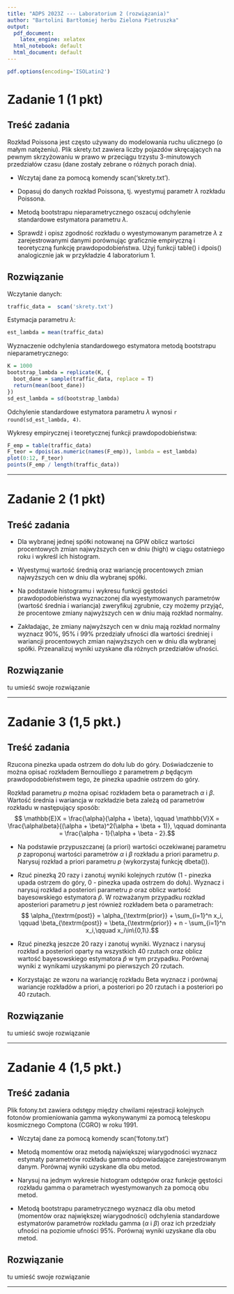 ```yaml
---
title: "ADPS 2023Z --- Laboratorium 2 (rozwiązania)"
author: "Bartolini Bartłomiej herbu Zielona Pietruszka"
output:
  pdf_document:
    latex_engine: xelatex
  html_notebook: default
  html_document: default
---
```


```r
pdf.options(encoding='ISOLatin2')
```

# Zadanie 1 (1 pkt)

## Treść zadania

Rozkład Poissona jest często używany do modelowania ruchu ulicznego (o małym natężeniu). Plik skrety.txt zawiera liczby pojazdów skręcających na pewnym skrzyżowaniu w prawo w przeciągu trzystu 3-minutowych przedziałów czasu (dane zostały zebrane o różnych porach dnia).

* Wczytaj dane za pomocą komendy scan('skrety.txt').

* Dopasuj do danych rozkład Poissona, tj. wyestymuj parametr $\lambda$ rozkładu Poissona.

* Metodą bootstrapu nieparametrycznego oszacuj odchylenie standardowe estymatora parametru $\lambda$.

* Sprawdź i opisz zgodność rozkładu o wyestymowanym parametrze $\lambda$ z zarejestrowanymi danymi porównując graficznie empiryczną i teoretyczną funkcję prawdopodobieństwa. Użyj funkcji table() i\ dpois() analogicznie jak w przykładzie 4 laboratorium 1.

## Rozwiązanie


Wczytanie danych:
```r
traffic_data =  scan('skrety.txt')
```

Estymacja parametru $\lambda$:
```r
est_lambda = mean(traffic_data)
```


Wyznaczenie odchylenia standardowego estymatora metodą bootstrapu nieparametrycznego:

```r
K = 1000
bootstrap_lambda = replicate(K, {
  boot_dane = sample(traffic_data, replace = T)
  return(mean(boot_dane))
})
sd_est_lambda = sd(bootstrap_lambda)
```

Odchylenie standardowe estymatora parametru $\lambda$ wynosi `r round(sd_est_lambda, 4)`.



Wykresy empirycznej i teoretycznej funkcji prawdopodobieństwa:

```r
F_emp = table(traffic_data)
F_teor = dpois(as.numeric(names(F_emp)), lambda = est_lambda) 
plot(0:12, F_teor)
points(F_emp / length(traffic_data))


```


***

# Zadanie 2 (1 pkt)

## Treść zadania

* Dla wybranej jednej spółki notowanej na GPW oblicz wartości procentowych zmian najwyższych cen w\ dniu (high) w ciągu ostatniego roku i wykreśl ich histogram.

* Wyestymuj wartość średnią oraz wariancję procentowych zmian najwyższych cen w dniu dla wybranej spółki.

* Na podstawie histogramu i wykresu funkcji gęstości prawdopodobieństwa wyznaczonej dla wyestymowanych parametrów (wartość średnia i wariancja) zweryfikuj zgrubnie, czy możemy przyjąć, że procentowe zmiany najwyższych cen w dniu mają rozkład normalny.

* Zakładając, że zmiany najwyższych cen w dniu mają rozkład normalny wyznacz 90%, 95% i 99% przedziały ufności dla wartości średniej i wariancji procentowych zmian najwyższych cen w dniu dla wybranej spółki. Przeanalizuj wyniki uzyskane dla różnych przedziałów ufności.

## Rozwiązanie

tu umieść swoje rozwiązanie

***

# Zadanie 3 (1,5 pkt.)

## Treść zadania

Rzucona pinezka upada ostrzem do dołu lub do góry. Doświadczenie to można opisać rozkładem Bernoulliego z parametrem $p$ będącym prawdopodobieństwem tego, że pinezka upadnie ostrzem do góry. 

Rozkład parametru $p$ można opisać rozkładem beta o parametrach $\alpha$ i $\beta$. Wartość średnia i wariancja w\ rozkładzie beta zależą od parametrów rozkładu w następujący sposób:
$$ \mathbb{E}X = \frac{\alpha}{\alpha + \beta}, \qquad \mathbb{V}X = \frac{\alpha\beta}{(\alpha + \beta)^2(\alpha + \beta + 1)}, \qquad dominanta = \frac{\alpha - 1}{\alpha + \beta - 2}.$$

* Na podstawie przypuszczanej (a priori) wartości oczekiwanej parametru $p$ zaproponuj wartości parametrów $\alpha$ i $\beta$ rozkładu a priori parametru $p$. Narysuj rozkład a priori parametru $p$ (wykorzystaj funkcję dbeta()).

* Rzuć pinezką 20 razy i zanotuj wyniki kolejnych rzutów (1 - pinezka upada ostrzem do góry, 0 - pinezka upada ostrzem do dołu). Wyznacz i narysuj rozkład a posteriori parametru $p$ oraz oblicz wartość bayesowskiego estymatora $\hat{p}$. W\ rozważanym przypadku rozkład aposteriori parametru $p$ jest również rozkładem beta o parametrach:
$$ \alpha_{\textrm{post}} = \alpha_{\textrm{prior}} + \sum_{i=1}^n x_i, \qquad \beta_{\textrm{post}} = \beta_{\textrm{prior}} + n - \sum_{i=1}^n x_i,\qquad x_i\in\{0,1\}.$$

* Rzuć pinezką jeszcze 20 razy i zanotuj wyniki. Wyznacz i narysuj rozkład a posteriori oparty na wszystkich 40 rzutach oraz oblicz wartość bayesowskiego estymatora $\hat{p}$ w tym przypadku. Porównaj wyniki z wynikami uzyskanymi po pierwszych 20 rzutach.

* Korzystając ze wzoru na wariancję rozkładu Beta wyznacz i porównaj wariancje rozkładów a priori, a\ posteriori po 20 rzutach i a posteriori po 40 rzutach.

## Rozwiązanie

tu umieść swoje rozwiązanie

***

# Zadanie 4 (1,5 pkt.)

## Treść zadania

Plik fotony.txt zawiera odstępy między chwilami rejestracji kolejnych fotonów promieniowania gamma wykonywanymi za pomocą teleskopu kosmicznego Comptona (CGRO) w roku 1991.

* Wczytaj dane za pomocą komendy scan('fotony.txt')

* Metodą momentów oraz metodą największej wiarygodności wyznacz estymaty parametrów rozkładu gamma odpowiadające zarejestrowanym danym. Porównaj wyniki uzyskane dla obu metod.

* Narysuj na jednym wykresie histogram odstępów oraz funkcje gęstości rozkładu gamma o parametrach wyestymowanych za pomocą obu metod.

* Metodą bootstrapu parametrycznego wyznacz dla obu metod (momentów oraz największej wiarygodności) odchylenia standardowe estymatorów parametrów rozkładu gamma ($\alpha$ i $\beta$) oraz ich przedziały ufności na poziomie ufności 95%. Porównaj wyniki uzyskane dla obu metod.

## Rozwiązanie

tu umieść swoje rozwiązanie

***